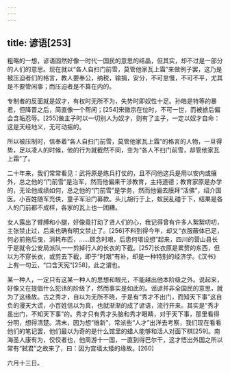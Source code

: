 ```yaml
---
---
---
```

title: 谚语[253]
---




粗略的一想，谚语固然好像一时代一国民的意思的结晶，但其实，却不过是一部分的人们的意思。现在就以“各人自扫门前雪，莫管他家瓦上霜”来做例子罢，这乃是被压迫者们的格言，教人要奉公，纳税，输捐，安分，不可怠慢，不可不平，尤其是不要管闲事；而压迫者是不算在内的。

专制者的反面就是奴才，有权时无所不为，失势时即奴性十足。孙皓是特等的暴君，但降晋之后，简直像一个帮闲；[254]宋徽宗在位时，不可一世，而被掳后偏会含垢忍辱。[255]做主子时以一切别人为奴才，则有了主子，一定以奴才自命：这是天经地义，无可动摇的。

所以被压制时，信奉着“各人自扫门前雪，莫管他家瓦上霜”的格言的人物，一旦得势，足以凌人的时候，他的行为就截然不同，变为“各人不扫门前雪，却管他家瓦上霜”了。

二十年来，我们常常看见：武将原是练兵打仗的，且不问他这兵是用以安内或攘外，总之他的“门前雪”是治军，然而他偏来干涉教育，主持道德；教育家原是办学的，无论他成绩如何，总之他的“门前雪”是学务，然而他偏去膜拜“活佛”，绍介国医。小百姓随军充伕，童子军沿门募款。头儿胡行于上，蚁民乱碰于下，结果是各人的门前都不成样，各家的瓦上也一团糟。

女人露出了臂膊和小腿，好像竟打动了贤人们的心，我记得曾有许多人絮絮叨叨，主张禁止过，后来也确有明文禁止了。[256]不料到得今年，却又“衣服蔽体已足，何必前拖后曳，消耗布匹，……顾念时艰，后患何堪设想”起来，四川的营山县长于是就令公安局派队一一剪掉行人的长衣的下截。[257]长衣原是累赘的东西，但以为不穿长衣，或剪去下截，即于“时艰”有补，却是一种特别的经济学。《汉书》上有一句云，“口含天宪”[258]，此之谓也。

某一种人，一定只有这某一种人的思想和眼光，不能越出他本阶级之外。说起来，好像又在提倡什么犯讳的阶级了，然而事实是如此的。谣谚并非全国民的意思，就为了这缘故。古之秀才，自以为无所不晓，于是有“秀才不出门，而知天下事”这自负的漫天大谎，小百姓信以为真，也就渐渐的成了谚语，流行开来。其实是“秀才虽出门，不知天下事”的。秀才只有秀才头脑和秀才眼睛，对于天下事，那里看得分明，想得清楚。清末，因为想“维新”，常派些“人才”出洋去考察，我们现在看看他们的笔记罢，他们最以为奇的是什么馆里的蜡人能够和活人对面下棋[259]。南海圣人康有为，佼佼者也，他周游十一国，一直到得巴尔干，这才悟出外国之所以常有“弑君”之故来了，曰：因为宫墙太矮的缘故。[260]

六月十三日。